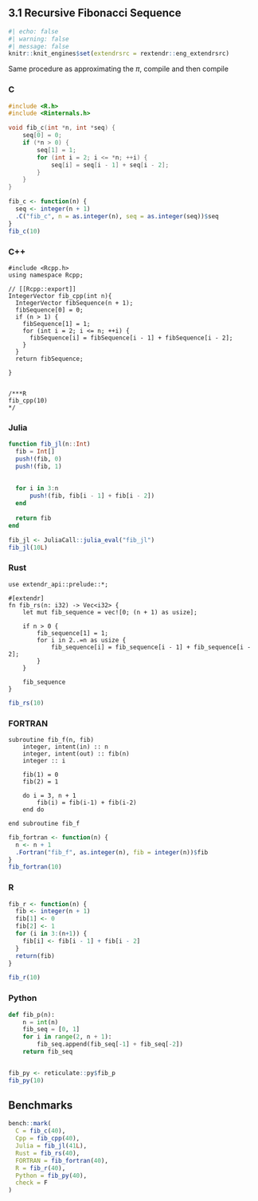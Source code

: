 ## 3.1 Recursive Fibonacci Sequence

```r
#| echo: false
#| warning: false
#| message: false
knitr::knit_engines$set(extendrsrc = rextendr::eng_extendrsrc)
```

Same procedure as approximating the $\pi$, compile and then compile

::: {.panel-tabset group="language"}
### C

```c
#include <R.h>
#include <Rinternals.h>

void fib_c(int *n, int *seq) {
    seq[0] = 0;
    if (*n > 0) {
        seq[1] = 1;
        for (int i = 2; i <= *n; ++i) {
            seq[i] = seq[i - 1] + seq[i - 2];
        }
    }
}

```

```r
fib_c <- function(n) {
  seq <- integer(n + 1)
  .C("fib_c", n = as.integer(n), seq = as.integer(seq))$seq
}
fib_c(10)
```

### C++

```Rcpp
#include <Rcpp.h>
using namespace Rcpp;

// [[Rcpp::export]]
IntegerVector fib_cpp(int n){
  IntegerVector fibSequence(n + 1);
  fibSequence[0] = 0;
  if (n > 1) {
    fibSequence[1] = 1;
    for (int i = 2; i <= n; ++i) {
      fibSequence[i] = fibSequence[i - 1] + fibSequence[i - 2];
    }
  }
  return fibSequence;
  
}


/***R
fib_cpp(10)
*/
```

### Julia

```julia
function fib_jl(n::Int)
  fib = Int[]
  push!(fib, 0)  
  push!(fib, 1)  
  
  
  for i in 3:n
      push!(fib, fib[i - 1] + fib[i - 2])  
  end
  
  return fib
end
```

```r
fib_jl <- JuliaCall::julia_eval("fib_jl")
fib_jl(10L)
```

### Rust

```extendrsrc
use extendr_api::prelude::*;

#[extendr]
fn fib_rs(n: i32) -> Vec<i32> {
    let mut fib_sequence = vec![0; (n + 1) as usize];
    
    if n > 0 {
        fib_sequence[1] = 1;
        for i in 2..=n as usize {
            fib_sequence[i] = fib_sequence[i - 1] + fib_sequence[i - 2];
        }
    }
    
    fib_sequence
}
```

```r
fib_rs(10)
```

### FORTRAN

```fortran95
subroutine fib_f(n, fib)
    integer, intent(in) :: n
    integer, intent(out) :: fib(n)
    integer :: i
    
    fib(1) = 0
    fib(2) = 1

    do i = 3, n + 1
        fib(i) = fib(i-1) + fib(i-2)
    end do

end subroutine fib_f
```

```r
fib_fortran <- function(n) {
  n <- n + 1
  .Fortran("fib_f", as.integer(n), fib = integer(n))$fib
}
fib_fortran(10)
```

### R

```r
fib_r <- function(n) {
  fib <- integer(n + 1)
  fib[1] <- 0
  fib[2] <- 1
  for (i in 3:(n+1)) {
    fib[i] <- fib[i - 1] + fib[i - 2]
  }
  return(fib)
}

fib_r(10)
```

### Python

```python
def fib_p(n):
    n = int(n)
    fib_seq = [0, 1]
    for i in range(2, n + 1):
        fib_seq.append(fib_seq[-1] + fib_seq[-2])
    return fib_seq



```

```r
fib_py <- reticulate::py$fib_p
fib_py(10)
```
:::

## Benchmarks

```r
bench::mark(
  C = fib_c(40),
  Cpp = fib_cpp(40),
  Julia = fib_jl(41L),
  Rust = fib_rs(40),
  FORTRAN = fib_fortran(40),
  R = fib_r(40),
  Python = fib_py(40),
  check = F
)
```
